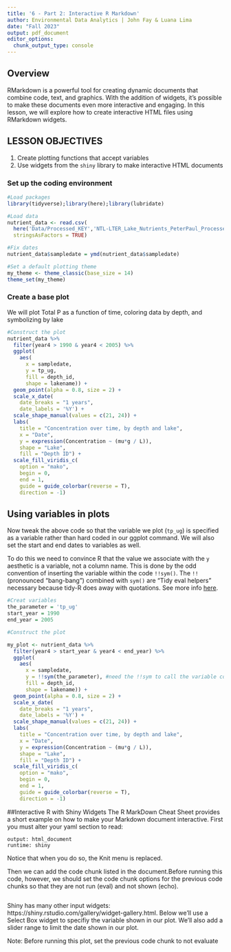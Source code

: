 ```yaml
---
title: '6 - Part 2: Interactive R Markdown'
author: Environmental Data Analytics | John Fay & Luana Lima 
date: "Fall 2023"
output: pdf_document
editor_options: 
  chunk_output_type: console
---
```


## Overview
RMarkdown is a powerful tool for creating dynamic documents that combine code, text, and graphics. With the addition of widgets, it's possible to make these documents even more interactive and engaging. In this lesson, we will explore how to create interactive HTML files using RMarkdown widgets.

## LESSON OBJECTIVES

1. Create plotting functions that accept variables
2. Use widgets from the `shiny` library to make interactive HTML documents

### Set up the coding environment
```r
#Load packages
library(tidyverse);library(here);library(lubridate)

#Load data
nutrient_data <- read.csv(
  here('Data/Processed_KEY','NTL-LTER_Lake_Nutrients_PeterPaul_Processed.csv'),
  stringsAsFactors = TRUE)

#Fix dates
nutrient_data$sampledate = ymd(nutrient_data$sampledate)

#Set a default plotting theme
my_theme <- theme_classic(base_size = 14)
theme_set(my_theme)

```


### Create a base plot
We will plot Total P as a function of time, coloring data by depth, and symbolizing by lake
```r
#Construct the plot
nutrient_data %>% 
  filter(year4 > 1990 & year4 < 2005) %>% 
  ggplot(
    aes(
      x = sampledate, 
      y = tp_ug, 
      fill = depth_id, 
      shape = lakename)) +
  geom_point(alpha = 0.8, size = 2) +
  scale_x_date(
    date_breaks = "1 years",
    date_labels = '%Y') +
  scale_shape_manual(values = c(21, 24)) +
  labs(
    title = "Concentration over time, by depth and lake",
    x = "Date", 
    y = expression(Concentration ~ (mu*g / L)), 
    shape = "Lake", 
    fill = "Depth ID") +
  scale_fill_viridis_c(
    option = "mako", 
    begin = 0, 
    end = 1, 
    guide = guide_colorbar(reverse = T),
    direction = -1)
```

## Using variables in plots
Now tweak the above code so that the variable we plot (`tp_ug`) is specified as a variable rather than hard coded in our ggplot command. We will also set the start and end dates to variables as well. 

To do this we need to convince R that the value we associate with the `y` aesthetic is a variable, not a column name. This is done by the odd convention of inserting the variable within the code `!!sym()`. The `!!` (pronounced "bang-bang") combined with `sym()` are "Tidy eval helpers" necessary because tidy-R does away with quotations. See more info [here](https://ggplot2.tidyverse.org/reference/tidyeval.html).

```r
#Creat variables
the_parameter = 'tp_ug'
start_year = 1990
end_year = 2005

#Construct the plot

my_plot <- nutrient_data %>% 
  filter(year4 > start_year & year4 < end_year) %>% 
  ggplot(
    aes(
      x = sampledate, 
      y = !!sym(the_parameter), #need the !!sym to call the variable correctly
      fill = depth_id, 
      shape = lakename)) +
  geom_point(alpha = 0.8, size = 2) +
  scale_x_date(
    date_breaks = "1 years",
    date_labels = '%Y') +
  scale_shape_manual(values = c(21, 24)) +
  labs(
    title = "Concentration over time, by depth and lake",
    x = "Date", 
    y = expression(Concentration ~ (mu*g / L)), 
    shape = "Lake", 
    fill = "Depth ID") +
  scale_fill_viridis_c(
    option = "mako", 
    begin = 0, 
    end = 1, 
    guide = guide_colorbar(reverse = T),
    direction = -1)

```

##Interactive R with Shiny Widgets
The R MarkDown Cheat Sheet provides a short example on how to make your Markdown document interactive. First you must alter your yaml section to read:  
```
output: html_document
runtime: shiny
```
Notice that when you do so, the Knit menu is replaced. 

Then we can add the code chunk listed in the document.Before running this code, however, we should set the code chunk options for the previous code chunks so that they are not run (eval) and not shown (echo). 

```r

```

Shiny has many other input widgets: https://shiny.rstudio.com/gallery/widget-gallery.html. Below we'll use a Select Box widget to specifiy the variable shown in our plot. We'll also add a slider range to limit the date shown in our plot. 

Note: Before running this plot, set the previous code chunk to not evaluate

```r

```


